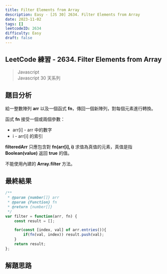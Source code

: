 ```yaml
---
title: Filter Elements from Array
description: Easy - [JS 30] 2634. Filter Elements from Array
date: 2023-11-02
tags: []
leetcodeID: 2634
difficulty: Easy
draft: false
---
```


## LeetCode 練習 - 2634. Filter Elements from Array
> Javascript  
> Javascript 30 天系列

## 題目分析
給一整數陣列 **arr** 以及一個函式 **fn**，傳回一個新陣列，對每個元素進行轉換。  

函式 **fn** 接受一個或兩個參數：  

* arr[i] - arr 中的數字  
* i - arr[i] 的索引  

**filteredArr** 只應包含對 **fn(arr[i], i)** 求值為真值的元素，真值是指 **Boolean(value)** 返回 **true** 的值。  

不能使用內建的 **Array.filter** 方法。

## 最終結果

```js:filter-elements-from-array.js
/**
 * @param {number[]} arr
 * @param {Function} fn
 * @return {number[]}
 */
var filter = function(arr, fn) {
    const result = [];

    for(const [index, val] of arr.entries()){
        if(fn(val, index)) result.push(val);
    }
    return result;
};
```

## 解題思路